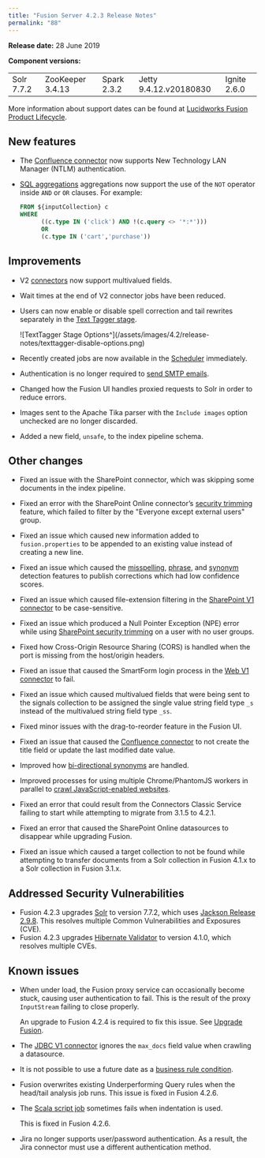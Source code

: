 ```yaml
---
title: "Fusion Server 4.2.3 Release Notes"
permalink: "88"
---
```


**Release date:** 28 June 2019

**Component versions:**

|  |  |  |  |  |
| --- | --- | --- | --- | --- |
| Solr 7.7.2 | ZooKeeper 3.4.13 | Spark 2.3.2 | Jetty 9.4.12.v20180830 | Ignite 2.6.0 |

More information about support dates can be found at [Lucidworks Fusion Product Lifecycle](/policies/7shln5/lucidworks-version-support-lifecycle).

## New features

* The [Confluence connector](/fusion-connectors/56/confluence) now supports New Technology LAN Manager (NTLM) authentication.

* [SQL aggregations](/fusion-ai/4.2/471/sql-aggregations) aggregations now support the use of the `NOT` operator inside `AND` or `OR` clauses. For example:

    ```sql
    FROM ${inputCollection} c
    WHERE
          ((c.type IN ('click') AND !(c.query <> '*:*')))
          OR
          (c.type IN ('cart','purchase'))
    ```

## Improvements

* V2 [connectors](/fusion-connectors/63/configuration-reference) now support multivalued fields.

* Wait times at the end of V2 connector jobs have been reduced.

* Users can now enable or disable spell correction and tail rewrites separately in the [Text Tagger stage](/fusion-server/4.2/264/text-tagger-stage).

  <Frame>![TextTagger Stage Options^](/assets/images/4.2/release-notes/texttagger-disable-options.png)</Frame>

* Recently created jobs are now available in the [Scheduler](/fusion-server/4.2/184/jobs-overview#the-scheduler) immediately.

* Authentication is no longer required to [send SMTP emails](/fusion-server/4.2/253/send-smtp-email-stage).

* Changed how the Fusion UI handles proxied requests to Solr in order to reduce errors.

* Images sent to the Apache Tika parser with the `Include images` option unchecked are no longer discarded.

* Added a new field, `unsafe`, to the index pipeline schema.

## Other changes

* Fixed an issue with the SharePoint connector, which was skipping some documents in the index pipeline.

* Fixed an error with the SharePoint Online connector’s [security trimming](/fusion-connectors/51/share-point-online-v-1#security-trimming) feature, which failed to filter by the "Everyone except external users" group.

* Fixed an issue which caused new information added to `fusion.properties` to be appended to an existing value instead of creating a new line.

* Fixed an issue which caused the [misspelling](/fusion-ai/4.2/488/misspelling-detection), [phrase](/fusion-ai/4.2/487/phrase-detection), and [synonym](/fusion-ai/4.2/485/synonym-detection) detection features to publish corrections which had low confidence scores.

* Fixed an issue which caused file-extension filtering in the [SharePoint V1 connector](/fusion-connectors/61/share-point-v-1) to be case-sensitive.

* Fixed an issue which produced a Null Pointer Exception (NPE) error while using [SharePoint security trimming](/fusion-connectors/61/share-point-v-1#security-trimming) on a user with no user groups.

* Fixed how Cross-Origin Resource Sharing (CORS) is handled when the port is missing from the host/origin headers.

* Fixed an issue that caused the SmartForm login process in the [Web V1 connector](/fusion-connectors/39/web-v-1) to fail.

* Fixed an issue which caused multivalued fields that were being sent to the signals collection to be assigned the single value string field type `_s` instead of the multivalued string field type `_ss`.

* Fixed minor issues with the drag-to-reorder feature in the Fusion UI.

* Fixed an issue that caused the [Confluence connector](/fusion-connectors/56/confluence) to not create the title field or update the last modified date value.

* Improved how [bi-directional synonyms](/fusion-ai/4.2/485/synonym-detection#bi-directional-synonyms) are handled.

* Improved processes for using multiple Chrome/PhantomJS workers in parallel to [crawl JavaScript-enabled websites](/fusion-connectors/39/web-v-1#crawl-javascript-web-sites).

* Fixed an error that could result from the Connectors Classic Service failing to start while attempting to migrate from 3.1.5 to 4.2.1.

* Fixed an error that caused the SharePoint Online datasources to disappear while upgrading Fusion.

* Fixed an issue which caused a target collection to not be found while attempting to transfer documents from a Solr collection in Fusion 4.1.x to a Solr collection in Fusion 3.1.x.

## Addressed Security Vulnerabilities

* Fusion 4.2.3 upgrades [Solr](http://lucene.apache.org/solr) to version 7.7.2, which uses [Jackson Release 2.9.8](https://github.com/FasterXML/jackson/wiki/Jackson-Release-2.9.8). This resolves multiple Common Vulnerabilities and Exposures (CVE).
* Fusion 4.2.3 upgrades [Hibernate Validator](http://hibernate.org/validator) to version 4.1.0, which resolves multiple CVEs.

## Known issues

* When under load, the Fusion proxy service can occasionally become stuck, causing user authentication to fail. This is the result of the proxy `InputStream` failing to close properly.

  An upgrade to Fusion 4.2.4 is required to fix this issue. See [Upgrade Fusion](/how-to/710/upgrade-fusion-server-4-2-x-to-4-2-y).

* The [JDBC V1 connector](/fusion-connectors/83/jdbc-v-1) ignores the `max_docs` field value when crawling a datasource.

* It is not possible to use a future date as a [business rule condition](/fusion-ai/4.2/489/query-rewriting#rule-conditions).

* Fusion overwrites existing Underperforming Query rules when the head/tail analysis job runs. This issue is fixed in Fusion 4.2.6.

* The [Scala script job](/fusion-server/4.2/386/script-jobs) sometimes fails when indentation is used.

    <Note>
    This is fixed in Fusion 4.2.6.
    </Note>

* Jira no longer supports user/password authentication. As a result, the Jira connector must use a different authentication method.